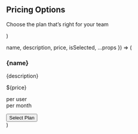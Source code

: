   <section py="8|12|16|24" {...props}>
    <div variant="container">
      <Flexbox flexDirection="column" textAlign="center">
        <h2 variant="heading.h2" m="0">
          Pricing Options
        </h2>
        <p fontSize="2xl" mt="4">
          Choose the plan that’s right for your team
        </p>
      </Flexbox>
      <Grid
        col="null|2|2|3"
        mt="6|10"
        borderTop="5px solid"
        borderTopColor="primary"
      >
        <PricingItem
          name="Basic"
          price="49"
          description="For small and medium-sized businesses"
        />
        <PricingItem
          name="Plus"
          price="99"
          description="For larger businesses with advanced administration tools"
          isSelected
        />
        <PricingItem
          name="Custom"
          price="199"
          description="For very large businesses in highly regulated industries"
        />
      </Grid>
    </div>
  </section>
)

  name,
  description,
  price,
  isSelected,
  ...props
}) => (
  <div
    bg={isSelected ? "muted" : "background"}
    textAlign="center"
    borderWidth="1px"
    px="4|4|8|10"
    py="8|8|12"
    {...props}
  >
    <h3 variant="heading.h3" m="0">
      {name}
    </h3>
    <p>{description}</p>
    <Flexbox mt="6|8" justifyContent="center">
      <p m="0" fontSize="6xl" fontWeight="semibold">
        ${price}
      </p>
      <p fontSize="xs" m="0" ml="4">
        per user <br /> per month
      </p>
    </Flexbox>
    <button
      variant="button"
      variant={isSelected ? "primary" : "outlinePrimary"}
      mt="6|8"
      w="100%"
    >
      Select Plan
    </button>
  </div>
)
